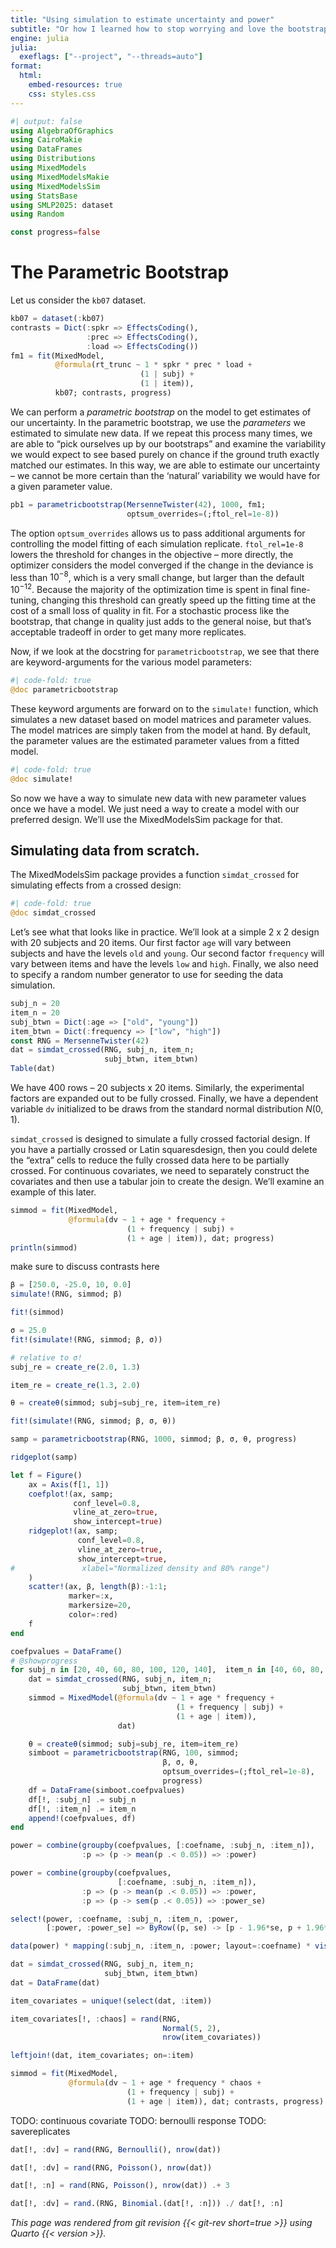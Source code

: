 ```yaml
---
title: "Using simulation to estimate uncertainty and power"
subtitle: "Or how I learned how to stop worrying and love the bootstrap"
engine: julia
julia:
  exeflags: ["--project", "--threads=auto"]
format:
  html:
    embed-resources: true
    css: styles.css
---
```


```julia
#| output: false
using AlgebraOfGraphics
using CairoMakie
using DataFrames
using Distributions
using MixedModels
using MixedModelsMakie
using MixedModelsSim
using StatsBase
using SMLP2025: dataset
using Random

const progress=false
```

# The Parametric Bootstrap

Let us consider the `kb07` dataset.

```julia
kb07 = dataset(:kb07)
contrasts = Dict(:spkr => EffectsCoding(),
                 :prec => EffectsCoding(),
                 :load => EffectsCoding())
fm1 = fit(MixedModel,
          @formula(rt_trunc ~ 1 * spkr * prec * load +
                             (1 | subj) +
                             (1 | item)),
          kb07; contrasts, progress)
```

We can perform a *parametric bootstrap* on the model to get estimates of our uncertainty.
In the parametric bootstrap, we use the *parameters* we estimated to simulate new data.
If we repeat this process many times, we are able to "pick ourselves up by our bootstraps"
and examine the variability we would expect to see based purely on chance if the ground truth
exactly matched our estimates.
In this way, we are able to estimate our uncertainty -- we cannot be more certain than the 'natural'
variability we would have for a given parameter value.

```julia
pb1 = parametricbootstrap(MersenneTwister(42), 1000, fm1;
                          optsum_overrides=(;ftol_rel=1e-8))
```


:::{.callout-tip collapse=true, title="`optsum_overrides`"}
The option `optsum_overrides` allows us to pass additional arguments for controlling the model fitting of each simulation replicate.
`ftol_rel=1e-8` lowers the threshold for changes in the objective -- more directly, the optimizer considers the model converged if the change in the deviance is less than $10^{-8}$, which is a very small change, but larger than the default $10^{-12}$. Because the majority of the optimization time is spent in final fine-tuning, changing this threshold can greatly speed up the fitting time at the cost of a small loss of quality in fit. For a stochastic process like the bootstrap, that change in quality just adds to the general noise, but that's acceptable tradeoff in order to get many more replicates.
:::

Now, if we look at the docstring for `parametricbootstrap`, we see that there are keyword-arguments for the various model parameters:

:::{.border id="docstring"}
```julia
#| code-fold: true
@doc parametricbootstrap
```
:::

These keyword arguments are forward on to the `simulate!` function, which simulates a new dataset based on model matrices and parameter values.
The model matrices are simply taken from the model at hand.
By default, the parameter values are the estimated parameter values from a fitted model.

:::{.border id="docstring"}
```julia
#| code-fold: true
@doc simulate!
```
:::

So now we have a way to simulate new data with new parameter values once we have a model.
We just need a way to create a model with our preferred design.
We'll use the MixedModelsSim package for that.

## Simulating data from scratch.

The MixedModelsSim package provides a function `simdat_crossed` for simulating effects from a crossed design:

:::{.border id="docstring"}
```julia
#| code-fold: true
@doc simdat_crossed
```
:::

Let's see what that looks like in practice.
We'll look at a simple 2 x 2 design with 20 subjects and 20 items.
Our first factor `age` will vary between subjects and have the levels `old` and `young`.
Our second factor `frequency` will vary between items and have the levels `low` and `high`.
Finally, we also need to specify a random number generator to use for seeding the data simulation.

```julia
subj_n = 20
item_n = 20
subj_btwn = Dict(:age => ["old", "young"])
item_btwn = Dict(:frequency => ["low", "high"])
const RNG = MersenneTwister(42)
dat = simdat_crossed(RNG, subj_n, item_n;
                     subj_btwn, item_btwn)
Table(dat)
```

We have 400 rows -- 20 subjects x 20 items.
Similarly, the experimental factors are expanded out to be fully crossed.
Finally, we have a dependent variable `dv` initialized to be draws from the standard normal distribution $N(0,1)$.

:::{.callout-note title="Latin squares, partial crossing, and continuous covariates"}
`simdat_crossed` is designed to simulate a fully crossed factorial design.
If you have a partially crossed or Latin squaresdesign, then you could delete the "extra" cells to reduce the fully crossed data here to be partially crossed.
For continuous covariates, we need to separately construct the covariates and then use a tabular join to create the design.
We'll examine an example of this later.
:::

```julia
simmod = fit(MixedModel,
             @formula(dv ~ 1 + age * frequency +
                          (1 + frequency | subj) +
                          (1 + age | item)), dat; progress)
println(simmod)
```

make sure to discuss contrasts here

```julia
β = [250.0, -25.0, 10, 0.0]
simulate!(RNG, simmod; β)
```


```julia
fit!(simmod)
```

```julia
σ = 25.0
fit!(simulate!(RNG, simmod; β, σ))
```

```julia
# relative to σ!
subj_re = create_re(2.0, 1.3)
```

```julia
item_re = create_re(1.3, 2.0)
```

```julia
θ = createθ(simmod; subj=subj_re, item=item_re)
```

```julia
fit!(simulate!(RNG, simmod; β, σ, θ))
```

```julia
samp = parametricbootstrap(RNG, 1000, simmod; β, σ, θ, progress)
```

```julia
ridgeplot(samp)
```

```julia
let f = Figure()
    ax = Axis(f[1, 1])
    coefplot!(ax, samp;
              conf_level=0.8,
              vline_at_zero=true,
              show_intercept=true)
    ridgeplot!(ax, samp;
               conf_level=0.8,
               vline_at_zero=true,
               show_intercept=true,
#               xlabel="Normalized density and 80% range")
    )
    scatter!(ax, β, length(β):-1:1;
             marker=:x,
             markersize=20,
             color=:red)
    f
end
```


```julia
coefpvalues = DataFrame()
# @showprogress 
for subj_n in [20, 40, 60, 80, 100, 120, 140],  item_n in [40, 60, 80, 100, 120, 140]
    dat = simdat_crossed(RNG, subj_n, item_n;
                         subj_btwn, item_btwn)
    simmod = MixedModel(@formula(dv ~ 1 + age * frequency +
                                     (1 + frequency | subj) +
                                     (1 + age | item)),
                        dat)

    θ = createθ(simmod; subj=subj_re, item=item_re)
    simboot = parametricbootstrap(RNG, 100, simmod;
                                  β, σ, θ,
                                  optsum_overrides=(;ftol_rel=1e-8),
                                  progress)
    df = DataFrame(simboot.coefpvalues)
    df[!, :subj_n] .= subj_n
    df[!, :item_n] .= item_n
    append!(coefpvalues, df)
end
```

```julia
power = combine(groupby(coefpvalues, [:coefname, :subj_n, :item_n]),
                :p => (p -> mean(p .< 0.05)) => :power)
```

```julia
power = combine(groupby(coefpvalues,
                        [:coefname, :subj_n, :item_n]),
                :p => (p -> mean(p .< 0.05)) => :power,
                :p => (p -> sem(p .< 0.05)) => :power_se)

```

```julia
select!(power, :coefname, :subj_n, :item_n, :power,
        [:power, :power_se] => ByRow((p, se) -> [p - 1.96*se, p + 1.96*se]) => [:lower, :upper])
```


```julia
data(power) * mapping(:subj_n, :item_n, :power; layout=:coefname) * visual(Heatmap) |> draw
```


```julia
dat = simdat_crossed(RNG, subj_n, item_n;
                     subj_btwn, item_btwn)
dat = DataFrame(dat)
```

```julia
item_covariates = unique!(select(dat, :item))
```


```julia
item_covariates[!, :chaos] = rand(RNG,
                                  Normal(5, 2),
                                  nrow(item_covariates))
```

```julia
leftjoin!(dat, item_covariates; on=:item)
```

```julia
simmod = fit(MixedModel,
             @formula(dv ~ 1 + age * frequency * chaos +
                          (1 + frequency | subj) +
                          (1 + age | item)), dat; contrasts, progress)
```

TODO: continuous covariate
TODO: bernoulli response
TODO: savereplicates

```julia
dat[!, :dv] = rand(RNG, Bernoulli(), nrow(dat))
```

```julia
dat[!, :dv] = rand(RNG, Poisson(), nrow(dat))
```

```julia
dat[!, :n] = rand(RNG, Poisson(), nrow(dat)) .+ 3
```

```julia
dat[!, :dv] = rand.(RNG, Binomial.(dat[!, :n])) ./ dat[!, :n]
```

*This page was rendered from git revision {{< git-rev short=true >}} using Quarto {{< version >}}.*
